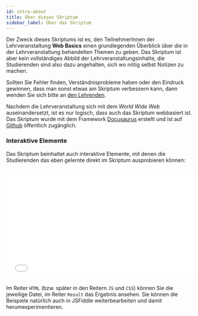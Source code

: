 ---
id: intro-about
title: Über dieses Skriptum
sidebar_label: Über das Skriptum
---

Der Zweck dieses Skriptums ist es, den TeilnehmerInnen der Lehrveranstaltung **Web Basics**
einen grundlegenden Überblick über die in der Lehrveranstaltung behandelten Themen zu geben.
Das Skriptum ist aber kein vollständiges Abbild der Lehrveranstaltungsinhalte, die
Studierenden sind also dazu angehalten, sich wo nötig selbst Notizen zu machen.

Sollten Sie Fehler finden, Verständnisprobleme haben oder den Eindruck gewinnen, dass
man sonst etwas am Skriptum verbessern kann, dann wenden Sie sich bitte an <a href="mailto:michael.faschinger@lv.campus02.at">den Lehrenden</a>.

Nachdem die Lehrveranstaltung sich mit dem *World Wide Web* auseinandersetzt, ist
es nur logisch, dass auch das Skriptum webbasiert ist. Das Skriptum wurde mit dem
Framework <a href="https://docusaurus.io">Docusaurus</a> erstellt und ist 
auf <a href="https://github.com/michivo/webbasics">Github</a> öffentlich zugänglich.

### Interaktive Elemente

Das Skriptum beinhaltet auch interaktive Elemente, mit denen die Studierenden das
eben gelernte direkt im Skriptum ausprobieren können:

<iframe width="100%" height="300" src="//jsfiddle.net/michivo/39hm80d6/5/embedded/html,result/dark/" allowfullscreen="allowfullscreen" frameborder="0"></iframe>

Im Reiter `HTML` (bzw. später in den Reitern `JS` und `CSS`) können Sie die jeweilige Datei, im Reiter `Result` das Ergebnis ansehen. Sie können die Beispiele natürlich
auch in JSFiddle weiterbearbeiten und damit herumexperimentieren.